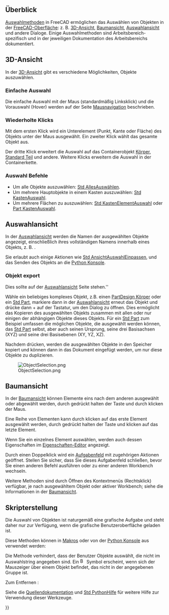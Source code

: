 <languages/>

{{Docnav/de
|[[Mouse_navigation/de|Mausnavigation]]
|[[Navigation_Cube/de|Navigationswürfel]]
}}

{{TOCright}}

<span id="Overview"></span>
==Überblick==


[[Selection_methods/de|Auswahlmethoden]] in FreeCAD ermöglichen das Auswählen von Objekten in der [[Interface/de|FreeCAD-Oberfläche]]: z. B. [[3D_View/de|3D-Ansicht]], [[Tree_View/de|Baumansicht]], [[Selection_view/de|Auswahlansicht]] und andere Dialoge. Einige Auswahlmethoden sind Arbeitsbereich-spezifisch und in der jeweiligen Dokumentation des Arbeitsbereichs dokumentiert.

<span id="3D_view"></span>
==3D-Ansicht==

In der [[3D_View/de|3D-Ansicht]] gibt es verschiedene Möglichkeiten, Objekte auszuwählen.

<span id="Simple_selection"></span>
===Einfache Auswahl===

Die einfache Auswahl mit der Maus (standardmäßig Linksklick) und die Vorauswahl (Hover) werden auf der Seite [[Mouse_navigation/de|Mausnavigation]] beschrieben.

<span id="Repeated_clicks"></span>
===Wiederholte Klicks===

Mit dem ersten Klick wird ein Unterelement (Punkt, Kante oder Fläche) des Objekts unter der Maus ausgewählt. Ein zweiter Klick wählt das gesamte Objekt aus.

Der dritte Klick erweitert die Auswahl auf das Containerobjekt [[PartDesign_Body/de|Körper]], [[Std_Part/de|Standard Teil]] und andere. Weitere Klicks erweitern die Auswahl in der Containerkette.

<span id="Selection_commands"></span>
===Auswahl Befehle===

* Um alle Objekte auszuwählen: [[Std_SelectAll/de|Std AllesAuswählen]].
* Um mehrere Hauptobjekte in einem Kasten auszuwählen: [[Std_BoxSelection/de|Std KastenAuswahl]].
* Um mehrere Flächen zu auszuwählen: [[Std_BoxElementSelection/de|Std KastenElementAuswahl]] oder [[Part_BoxSelection/de|Part KastenAuswahl]].

<span id="Selection_view"></span>
==Auswahlansicht==

In der [[Selection_view/de|Auswahlansicht]] werden die Namen der ausgewählten Objekte angezeigt, einschließlich ihres vollständigen Namens innerhalb eines Objekts, z. B. {{incode|Unnamed#Body.Box001.Face17}}. 

Sie erlaubt auch einige Aktionen wie [[Std_ViewFitSelection/se|Std AnsichtAuswahlEinpassen]], und das Senden des Objekts an die [[Python_console/de|Python Konsole]].

<span id="Object_export"></span>
===Objekt export===

Dies sollte auf der [[selection view/de|Auswahlansicht]] Seite stehen.''

Wähle ein beliebiges komplexes Objekt, z.B. einen [[PartDesign_Body/de|PartDesign Körper]] oder ein [[Std_Part/de|Std Part]], markiere dann in der [[selection_view/de|Auswahlansicht]] erneut das Objekt und drücke dann {{KEY|Strg}} + {{KEY|C}} auf der Tastatur, um den Dialog {{MenuCommand|Objektauswahl}} zu öffnen. Dies ermöglicht das Kopieren des ausgewählten Objekts zusammen mit allen oder nur einigen der abhängigen Objekte dieses Objekts. Für ein [[Std_Part/de|Std Part]] zum Beispiel umfassen die möglichen Objekte, die ausgewählt werden können, das [[Std_Part/de|Std Part]] selbst, aber auch seinen Ursprung, seine drei Basisachsen (XYZ) und seine drei Basisebenen (XY, YZ, XZ).

Nachdem {{Button|OK}} drücken, werden die ausgewählten Objekte in den Speicher kopiert und können dann in das Dokument eingefügt werden, um nur diese Objekte zu duplizieren.

[[File:ObjectSelection.png]] 

{{Caption|Objektauswahldialog, der aus der [[Selection_view/de|Auswahlansicht]] heraus gestartet wird.}}

<span id="Tree_view"></span>
==Baumansicht==

In der [[tree_view/de|Baumansicht]] können Elemente eins nach dem anderen ausgewählt oder abgewählt werden, durch gedrückt halten der {{KEY|Strg}} Taste und durch klicken der Maus.

Eine Reihe von Elementen kann durch klicken auf das erste Element ausgewählt werden, durch gedrückt halten der {{KEY|Shift}} Taste und klicken auf das letzte Element.

Wenn Sie ein einzelnes Element auswählen, werden auch dessen Eigenschaften im [[property_editor|Eigenschaften-Editor]] angezeigt.

Durch einen Doppelklick wird ein [[task_panel|Aufgabenfeld]] mit zugehörigen Aktionen geöffnet.  Stellen Sie sicher, dass Sie dieses Aufgabenfeld schließen, bevor Sie einen anderen Befehl ausführen oder zu einer anderen Workbench wechseln.

Weitere Methoden sind durch Öffnen des Kontextmenüs (Rechtsklick) verfügbar, je nach ausgewähltem Objekt oder aktiver Workbench; siehe die Informationen in der [[tree_view|Baumansicht]].

<span id="Scripting"></span>
==Skripterstellung==

Die Auswahl von Objekten ist naturgemäß eine grafische Aufgabe und steht daher nur zur Verfügung, wenn die grafische Benutzeroberfläche geladen ist.

Diese Methoden können in [[Macros/de|Makros]] oder von der [[Python_console/de|Python Konsole]] aus verwendet werden:

{{Code|code=
import FreeCADGui as Gui

Gui.Selection.addSelection
Gui.Selection.addSelectionGate
Gui.Selection.Filter
}}

Die Methode {{incode|addSelectionGate}} verhindert, dass der Benutzer Objekte auswählt, die nicht im Auswahlstring angegeben sind. Ein [[Image:Button_invalid.svg|16px]] Symbol erscheint, wenn sich der Mauszeiger über einem Objekt befindet, das nicht in der angegebenen Gruppe ist.

{{Code|code=
Gui.Selection.addSelectionGate("SELECT Part::Feature SUBELEMENT Edge")

#### or
Gui.Selection.addSelectionGate("SELECT Part::Feature SUBELEMENT Face")

#### or
Gui.Selection.addSelectionGate("SELECT Part::Feature SUBELEMENT Vertex")
}}

Zum Entfernen {{incode|SelectionGate()}}:

{{Code|code=
Gui.Selection.removeSelectionGate()
}}

Siehe die [[Source_documentation/de|Quellendokumentation]] und [[Std_PythonHelp/de|Std PythonHilfe]] für weitere Hilfe zur Verwendung dieser Werkzeuge.


{{Docnav/de
|[[Mouse_navigation/de|Mausnavigation]]
|[[Navigation_Cube/de|Navigationswürfel]]
}}

{{Userdocnavi{{#translation:}}}}